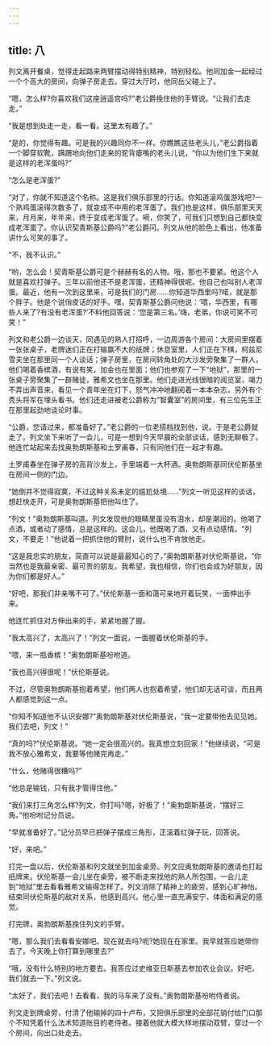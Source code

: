 ```yaml
---
---
---
```

title: 八
---




列文离开餐桌，觉得走起路来两臂摆动得特别精神，特别轻松。他同加金一起经过一个个高大的房间，向弹子房走去。穿过大厅时，他同岳父碰上了。

“嗯，怎么样?你喜欢我们这座逍遥宫吗?”老公爵挽住他的手臂说。“让我们去走走。”

“我是想到处走一走，看一看。这里太有趣了。”

“是的，你觉得有趣。可是我的兴趣同你不一样。你瞧瞧这些老头儿，”老公爵指着一个脚穿软靴，蹒跚地向他们走来的驼背瘪嘴的老头儿说，“你以为他们生下来就是这样的老浑蛋吗?”

“怎么是老浑蛋?”

“对了，你就不知道这个名称。这是我们俱乐部里的行话。你知道滚鸡蛋游戏吧?一个熟鸡蛋滚得次数多了，就变成不中用的老浑蛋了。我们也是这样，俱乐部里天天来，月月来，年年来，终于变成老浑蛋了。嗬，你笑了，可我们只想到自己都快变成老浑蛋了。你认识契青斯基公爵吗?”老公爵问。列文从他的脸色上看出，他准备讲什么可笑的事了。

“不，我不认识。”

“哟，怎么会！契青斯基公爵可是个赫赫有名的人物。哦，那也不要紧。他这个人就是喜欢打弹子。三年以前他还不是老浑蛋，还精神得很呢。他自己也叫别人老浑蛋。最近，他有一次到这里来，可是我们的门房……你知道华西里吗?喏，就是那个胖子。他是个说俏皮话的好手。嘿，契青斯基公爵问他说：‘喂，华西里，有哪些人来了?有没有老浑蛋?’不料他回答说：‘您是第三名。’嗨，老弟，你说可笑不可笑！”

列文和老公爵一边谈天，同遇见的熟人打招呼，一边周游各个房间：大房间里摆着一张张桌子，老牌迷们正在打输赢不大的纸牌；休息室里，人们正在下棋，柯兹尼雪夫坐在那里同一个人谈话；弹子房里，在房间转角处的大沙发旁聚集了一群人，他们喝着香槟酒，有说有笑，加金也在里面；他们也参观了一下“地狱”，那里的一张桌子旁聚集了一群赌徒，雅希文也坐在那里。他们走进光线很暗的阅览室，竭力不弄出声音来，看见一个青年坐在灯下，怒气冲冲地翻阅着一本本杂志，另外有个秃头将军在埋头看书。他们还走进被老公爵称为“智囊室”的房间里，有三位先生正在那里起劲地谈论时事。

“公爵，您请过来，都准备好了。”老公爵的一位老搭档找到他，说。于是老公爵就走了。列文坐下来听了一会儿，可是一想到今天早晨的全部谈话，感到无聊极了。他连忙站起来去找奥勃朗斯基和土罗甫春，只有同他们在一起才有趣。

土罗甫春坐在弹子房的高背沙发上，手里端着一大杯酒。奥勃朗斯基同伏伦斯基坐在房间一侧的门边。

“她倒并不觉得寂寞，不过这种关系未定的尴尬处境……”列文一听见这样的谈话，想赶快走开，可是奥勃朗斯基把他叫住了。

“列文！”奥勃朗斯基叫道。列文发现他的眼睛里虽没有泪水，却是潮润的。他喝了点酒，或者动了感情，总是这样的。这会儿，他既喝了酒，又有点动感情。“列文，不要走！”他说着一把抓住他的臂肘，说什么也不肯放他走。

“这是我忠实的朋友，简直可以说是最最知心的了，”奥勃朗斯基对伏伦斯基说，“你当然也是我最亲密、最可贵的朋友。我希望，我也相信，你们也会成为好朋友，因为你们都是好人。”

“好吧，那我们非亲嘴不可了。”伏伦斯基一面和蔼可亲地开着玩笑，一面伸出手来。

他连忙抓住对方伸出来的手，紧紧地握了握。

“我太高兴了，太高兴了！”列文一面说，一面握着伏伦斯基的手。

“喂，来一瓶香槟！”奥勃朗斯基吩咐道。

“我也高兴得很呢！”伏伦斯基说。

不过，尽管奥勃朗斯基抱着希望，他们两人也抱着希望，他们却无话可谈，而且两人都感觉到这一点。

“你知不知道他不认识安娜?”奥勃朗斯基对伏伦斯基说，“我一定要带他去见见她。我们去吧，列文！”

“真的吗?”伏伦斯基说。“她一定会很高兴的。我真想立刻回家！”他继续说，“可是我不放心雅希文，我要等他赌完再走。”

“什么，他赌得很糟吗?”

“他总是输钱，只有我才管得住他。”

“我们来打三角怎么样?列文，你打吗?嗯，好极了！”奥勃朗斯基说，“摆好三角。”他吩咐记分员说。

“早就准备好了。”记分员早已把弹子摆成三角形，正滚着红弹子玩，回答说。

“好，来吧。”

打完一盘以后，伏伦斯基和列文就坐到加金桌旁。列文应奥勃朗斯基的邀请也打起纸牌来。伏伦斯基一会儿坐在桌旁，被不断走来找他的熟人所包围，一会儿走到“地狱”里去看看雅希文输得怎样了。列文消除了精神上的疲劳，感到心旷神怡。结束同伏伦斯基的敌对关系，他感到高兴。他心里一直充满安宁、体面和满足的感觉。

打完牌，奥勃朗斯基挽住列文的手臂。

“嗯，那么我们去看看安娜吧。现在就去吗?呃?她现在在家里。我早就答应她带你去了。今天晚上你打算到哪里去?”

“哦，没有什么特别的地方要去。我答应过史维亚日斯基去参加农业会议。好吧，我们就去一下。”列文说。

“太好了，我们去吧！去看看，我的马车来了没有。”奥勃朗斯基吩咐侍者说。

列文走到牌桌旁，付清了他输掉的四十卢布，又把俱乐部里的全部花销付给门口那个不知凭着什么法术知道账目的老侍者。接着他就大模大样地摆动双臂，穿过一个个房间，向出口处走去。